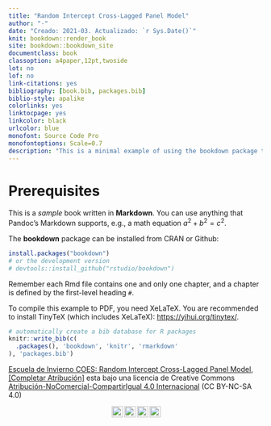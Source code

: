 ```yaml
--- 
title: "Random Intercept Cross-Lagged Panel Model"
author: "-"
date: "Creado: 2021-03. Actualizado: `r Sys.Date()`"
knit: bookdown::render_book
site: bookdown::bookdown_site
documentclass: book
classoption: a4paper,12pt,twoside
lot: no
lof: no
link-citations: yes
bibliography: [book.bib, packages.bib]
biblio-style: apalike
colorlinks: yes
linktocpage: yes
linkcolor: black
urlcolor: blue
monofont: Source Code Pro
monofontoptions: Scale=0.7
description: "This is a minimal example of using the bookdown package to write a book. The output format for this example is bookdown::gitbook."
---
```


# Prerequisites {-}

This is a _sample_ book written in **Markdown**. You can use anything that Pandoc's Markdown supports, e.g., a math equation $a^2 + b^2 = c^2$.

The **bookdown** package can be installed from CRAN or Github:

```r
install.packages("bookdown")
# or the development version
# devtools::install_github("rstudio/bookdown")
```

Remember each Rmd file contains one and only one chapter, and a chapter is defined by the first-level heading `#`.

To compile this example to PDF, you need XeLaTeX. You are recommended to install TinyTeX (which includes XeLaTeX): <https://yihui.org/tinytex/>.

```r
# automatically create a bib database for R packages
knitr::write_bib(c(
  .packages(), 'bookdown', 'knitr', 'rmarkdown'
), 'packages.bib')
```

<p xmlns:dct="http://purl.org/dc/terms/" xmlns:cc="http://creativecommons.org/ns#"><a rel="cc:attributionURL" href="www.completar.com"><span rel="dct:title">Escuela de Invierno COES: Random Intercept Cross-Lagged Panel Model</span></a>, <a rel="cc:attributionURL" href="mailto:pjcarozzi@uc.cl"><span rel="cc:attributionName">[Completar Atribución]</span></a> esta bajo una licencia de Creative Commons <a href="https://creativecommons.org/licenses/by-nc-sa/4.0/deed.es">Atribución-NoComercial-CompartirIgual 4.0 Internacional</a> (CC BY-NC-SA 4.0) </p> <p align="center"><a href="https://creativecommons.org/licenses/by-nc-sa/4.0/deed.es"><img style="height:22px!important;margin-left: 3px;vertical-align:text-bottom;" src="https://search.creativecommons.org/static/img/cc_icon.svg" /><img  style="height:22px!important;margin-left: 3px;vertical-align:text-bottom;" src="https://search.creativecommons.org/static/img/cc-by_icon.svg" /><img  style="height:22px!important;margin-left: 3px;vertical-align:text-bottom;" src="https://search.creativecommons.org/static/img/cc-nc_icon.svg" /><img  style="height:22px!important;margin-left: 3px;vertical-align:text-bottom;" src="https://search.creativecommons.org/static/img/cc-sa_icon.svg" /></a></p>
